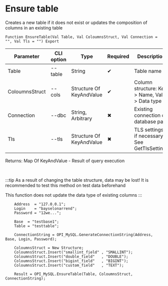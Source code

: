 ﻿---
sidebar_position: 6
description: Ensure table and other functions to work with MySQL in the Open Integration Package, a free open-source integration library for 1C:Enterprise 8, OneScript and CLI
keywords: [1C, 1С, 1С:Enterprise, 1С:Enterprise 8.3, API, Integration, Services, Exchange, OneScript, CLI, MySQL]
---


# Ensure table
 Creates a new table if it does not exist or updates the composition of columns in an existing table



`Function EnsureTable(Val Table, Val ColoumnsStruct, Val Connection = "", Val Tls = "") Export`

  | Parameter | CLI option | Type | Required | Description |
  |-|-|-|-|-|
  | Table | --table | String | &#x2714; | Table name |
  | ColoumnsStruct | --cols | Structure Of KeyAndValue | &#x2714; | Column structure: Key > Name, Value > Data type |
  | Connection | --dbc | String, Arbitrary | &#x2716; | Existing connection or database path |
  | Tls | --tls | Structure Of KeyAndValue | &#x2716; | TLS settings, if necessary. See GetTlsSettings |

  
  Returns:  Map Of KeyAndValue - Result of query execution

<br/>

:::tip
As a result of changing the table structure, data may be lost! It is recommended to test this method on test data beforehand

This function does not update the data type of existing columns
:::
<br/>



```bsl title="1C:Enterprise/OneScript code example"
    Address  = "127.0.0.1";
    Login    = "bayselonarrend";
    Password = "12we...";

    Base  = "testbase1";
    Table = "testtable";

    ConnectionString = OPI_MySQL.GenerateConnectionString(Address, Base, Login, Password);

    ColoumnsStruct = New Structure;
    ColoumnsStruct.Insert("smallint_field" , "SMALLINT");
    ColoumnsStruct.Insert("double_field"   , "DOUBLE");
    ColoumnsStruct.Insert("bigint_field"   , "BIGINT");
    ColoumnsStruct.Insert("custom_field"   , "TEXT");

    Result = OPI_MySQL.EnsureTable(Table, ColoumnsStruct, ConnectionString);
```
 




